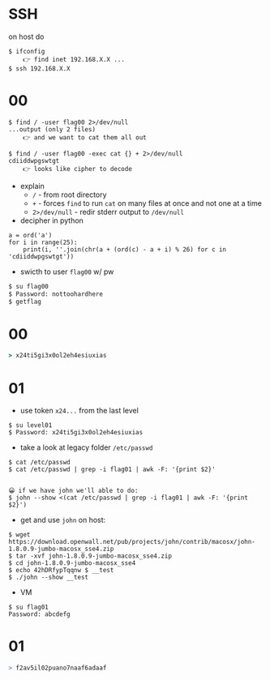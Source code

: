 

# SSH

on host do
```
$ ifconfig
    👉 find inet 192.168.X.X ...
$ ssh 192.168.X.X
```

# 00

```
$ find / -user flag00 2>/dev/null
...output (only 2 files)
    👉 and we want to cat them all out

$ find / -user flag00 -exec cat {} + 2>/dev/null
cdiiddwpgswtgt
    👉 looks like cipher to decode
```
- explain
    - `/` - from root directory
    - `+` - forces `find` to run `cat` on many files at once and not one at a time
    - `2>/dev/null` - redir stderr output to `/dev/null`
- decipher in python
```
a = ord('a')
for i in range(25):
    print(i, ''.join(chr(a + (ord(c) - a + i) % 26) for c in 'cdiiddwpgswtgt'))
```
- swicth to user `flag00` w/ pw
```sh
$ su flag00
$ Password: nottoohardhere
$ getflag 
```

# 00

```j
> x24ti5gi3x0ol2eh4esiuxias
```


# 01

- use token `x24...` from the last level

```
$ su level01
$ Password: x24ti5gi3x0ol2eh4esiuxias
```

- take a look at legacy folder `/etc/passwd`

```
$ cat /etc/passwd
$ cat /etc/passwd | grep -i flag01 | awk -F: '{print $2}'


😀 if we have john we'll able to do:
$ john --show <(cat /etc/passwd | grep -i flag01 | awk -F: '{print $2}')
```
- get and use `john` on host:
```
$ wget https://download.openwall.net/pub/projects/john/contrib/macosx/john-1.8.0.9-jumbo-macosx_sse4.zip
$ tar -xvf john-1.8.0.9-jumbo-macosx_sse4.zip
$ cd john-1.8.0.9-jumbo-macosx_sse4
$ echo 42hDRfypTqqnw $ __test
$ ./john --show __test
```
- VM
```
$ su flag01
Password: abcdefg
```

# 01

```r
> f2av5il02puano7naaf6adaaf
```

